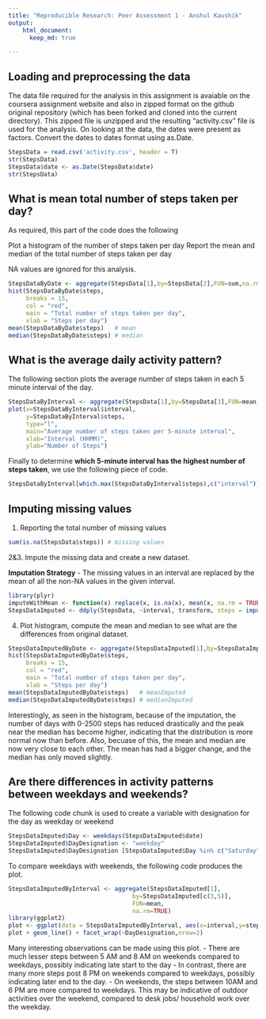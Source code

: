 ```yaml
---
title: "Reproducible Research: Peer Assessment 1 - Anshul Kaushik"
output: 
    html_document:
      keep_md: true

---
```

## Loading and preprocessing the data

The data file required for the analysis in this assignment is avaiable on the coursera assignment website and also in zipped format on the github original repository (which has been forked and cloned into the current directory). This zipped file is unzipped and the resulting "activity.csv" file is used for the analysis. 
On looking at the data, the dates were present as factors. Convert the dates to dates format using as.Date.

```r
StepsData = read.csv('activity.csv', header = T)
str(StepsData)
StepsData$date <- as.Date(StepsData$date)
str(StepsData)
```

## What is mean total number of steps taken per day?

As required, this part of the code does the following

Plot a histogram of the number of steps taken per day
Report the mean and median of the total number of steps taken per day

NA values are ignored for this analysis.

```r
StepsDataByDate <- aggregate(StepsData[1],by=StepsData[2],FUN=sum,na.rm=TRUE)
hist(StepsDataByDate$steps,
     breaks = 15,
     col = "red",
     main = "Total number of steps taken per day",
     xlab = "Steps per day")
mean(StepsDataByDate$steps)   # mean
median(StepsDataByDate$steps) # median
```


## What is the average daily activity pattern?

The following section plots the average number of steps taken in each 5 minute interval of the day. 

```r
StepsDataByInterval <- aggregate(StepsData[1],by=StepsData[3],FUN=mean,na.rm=TRUE)
plot(x=StepsDataByInterval$interval,
     y=StepsDataByInterval$steps,
     type="l",
     main="Average number of steps taken per 5-minute interval",
     xlab="Interval (HHMM)",
     ylab="Number of Steps")
```

Finally to determine **which 5-minute interval has the highest number of steps taken**, we use the following piece of code.

```r
StepsDataByInterval[which.max(StepsDataByInterval$steps),c("interval")] # IntervalWithMaxSteps
```


## Imputing missing values

1. Reporting the total number of missing values

```r
sum(is.na(StepsData$steps)) # missing values
```

2&3. Impute the missing data and create a new dataset. 

**Imputation Strategy** - The missing values in an interval are replaced by the mean of all the non-NA values in the given interval. 
```r
library(plyr)
imputeWithMean <- function(x) replace(x, is.na(x), mean(x, na.rm = TRUE))
StepsDataImputed <- ddply(StepsData, ~interval, transform, steps = imputeWithMean(steps))
```

4. Plot histogram, compute the mean and median to see what are the differences from original dataset.
```r
StepsDataImputedByDate <- aggregate(StepsDataImputed[1],by=StepsDataImputed[2],FUN=sum,na.rm=TRUE)
hist(StepsDataImputedByDate$steps,
     breaks = 15,
     col = "red",
     main = "Total number of steps taken per day",
     xlab = "Steps per day")
mean(StepsDataImputedByDate$steps)   # meanImputed
median(StepsDataImputedByDate$steps) # medianImputed
```

Interestingly, as seen in the histogram, because of the imputation, the number of days with 0-2500 steps has reduced drastically and the peak near the median has become higher, indicating that the distribution is more normal now than before. Also, becuase of this, the mean and median are now very close to each other. The mean has had a bigger change, and the median has only moved slightly.

## Are there differences in activity patterns between weekdays and weekends?

The following code chunk is used to create a variable with designation for the day as weekday or weekend
```r
StepsDataImputed$Day <- weekdays(StepsDataImputed$date)
StepsDataImputed$DayDesignation <- "weekday"
StepsDataImputed$DayDesignation [StepsDataImputed$Day %in% c("Saturday","Sunday")] <- "weekend"
```

To compare weekdays with weekends, the following code produces the plot.
``` r
StepsDataImputedByInterval <- aggregate(StepsDataImputed[1],
                                   by=StepsDataImputed[c(3,5)],
                                   FUN=mean,
                                   na.rm=TRUE)
library(ggplot2)
plot <- ggplot(data = StepsDataImputedByInterval, aes(x=interval,y=steps))
plot + geom_line() + facet_wrap(~DayDesignation,nrow=2)

```

Many interesting observations can be made using this plot.
 - There are much lesser steps between 5 AM and 8 AM on weekends compared to weekdays, possibly indicating late start to the day
 - In contrast, there are many more steps post 8 PM on weekends compared to weekdays, possibly indicating later end to the day.
 - On weekends, the steps between 10AM and 6 PM are more compared to weekdays. This may be indicative of outdoor activities over the weekend, compared to desk jobs/ household work over the weekday.
